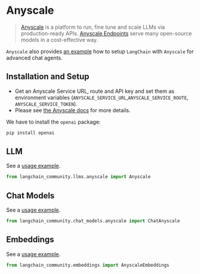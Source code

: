# Anyscale

>[Anyscale](https://www.anyscale.com) is a platform to run, fine tune and scale LLMs via production-ready APIs.
> [Anyscale Endpoints](https://docs.anyscale.com/endpoints/overview) serve many open-source models in a cost-effective way.

`Anyscale` also provides [an example](https://docs.anyscale.com/endpoints/model-serving/examples/langchain-integration)
how to setup `LangChain` with `Anyscale` for advanced chat agents.

## Installation and Setup

- Get an Anyscale Service URL, route and API key and set them as environment variables (`ANYSCALE_SERVICE_URL`,`ANYSCALE_SERVICE_ROUTE`, `ANYSCALE_SERVICE_TOKEN`).
- Please see [the Anyscale docs](https://www.anyscale.com/get-started) for more details.

We have to install the `openai` package:

```bash
pip install openai
```

## LLM

See a [usage example](/docs/integrations/llms/anyscale).

```python
from langchain_community.llms.anyscale import Anyscale
```

## Chat Models

See a [usage example](/docs/integrations/chat/anyscale).

```python
from langchain_community.chat_models.anyscale import ChatAnyscale
```

## Embeddings

See a [usage example](/docs/integrations/text_embedding/anyscale).

```python
from langchain_community.embeddings import AnyscaleEmbeddings
```
